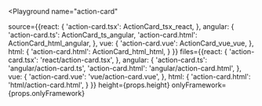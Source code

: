 

<Playground
  name="action-card"
  
  source={{react: {
             'action-card.tsx': ActionCard_tsx_react,
           },
           angular: {
             'action-card.ts': ActionCard_ts_angular,
             'action-card.html': ActionCard_html_angular,
           },
           vue: {
             'action-card.vue': ActionCard_vue_vue,
           },
           html: {
             'action-card.html': ActionCard_html_html,
           }
}}
  files={{react: {
            'action-card.tsx': 'react/action-card.tsx',
          },
          angular: {
            'action-card.ts': 'angular/action-card.ts',
            'action-card.html': 'angular/action-card.html',
          },
          vue: {
            'action-card.vue': 'vue/action-card.vue',
          },
          html: {
            'action-card.html': 'html/action-card.html',
          }
}}
  height={props.height}
  onlyFramework={props.onlyFramework}
></Playground>
